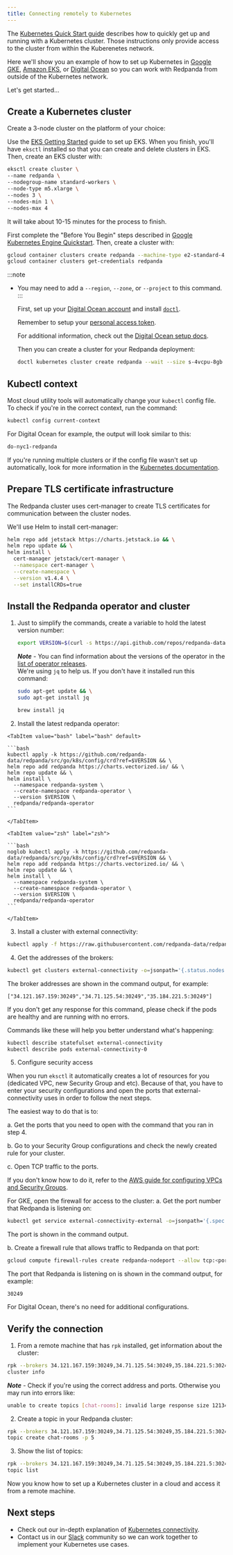 ```yaml
---
title: Connecting remotely to Kubernetes
---
```



The [Kubernetes Quick Start guide](../../quickstart/kubernetes-qs-cloud) describes how to quickly get up and running with a Kubernetes cluster.
Those instructions only provide access to the cluster from within the Kuberenetes network.

Here we'll show you an example of how to set up Kubernetes in
[Google GKE](https://cloud.google.com/kubernetes-engine), [Amazon EKS](https://aws.amazon.com/eks), or [Digital Ocean](https://cloud.digitalocean.com/)
so you can work with Redpanda from outside of the Kubernetes network.

Let's get started...

## Create a Kubernetes cluster

Create a 3-node cluster on the platform of your choice:

<Tabs>

  <TabItem value="awsEksPlatform" label="AWS EKS" default>

  Use the [EKS Getting Started](https://docs.aws.amazon.com/eks/latest/userguide/getting-started-eksctl.html) guide to set up EKS.
  When you finish, you'll have `eksctl` installed so that you can create and delete clusters in EKS.
  Then, create an EKS cluster with:

  ```bash
  eksctl create cluster \
  --name redpanda \
  --nodegroup-name standard-workers \
  --node-type m5.xlarge \
  --nodes 3 \
  --nodes-min 1 \
  --nodes-max 4
  ```

  It will take about 10-15 minutes for the process to finish.

  </TabItem>

  <TabItem value="googleGkePlatform" label="Google GKE">

  First complete the "Before You Begin" steps described in [Google Kubernetes Engine Quickstart](https://cloud.google.com/kubernetes-engine/docs/core/quickstart).
  Then, create a cluster with:

  ```bash
  gcloud container clusters create redpanda --machine-type e2-standard-4 --cluster-version 1.21 && \
  gcloud container clusters get-credentials redpanda
  ```

:::note
- You may need to add a `--region`, `--zone`, or `--project` to this command.
:::

  </TabItem>
  <TabItem value="digitalOceanPlatform" label="Digital Ocean">

  First, set up your [Digital Ocean account](https://docs.digitalocean.com/products/getting-started/) and install [`doctl`](https://docs.digitalocean.com/reference/doctl/how-to/install/).

  Remember to setup your [personal access token](https://docs.digitalocean.com/reference/api/create-personal-access-token/).


  For additional information, check out the [Digital Ocean setup docs](https://github.com/digitalocean/Kubernetes-Starter-Kit-Developers/blob/main/01-setup-DOKS/README.md).

  Then you can create a cluster for your Redpanda deployment:

  ```bash
  doctl kubernetes cluster create redpanda --wait --size s-4vcpu-8gb
  ```

  </TabItem>
</Tabs>

## Kubectl context
Most cloud utility tools will automatically change your `kubectl` config file.   
To check if you're in the correct context, run the command:

```bash
kubectl config current-context
```

For Digital Ocean for example, the output will look similar to this:

```bash
do-nyc1-redpanda
```
   
If you're running multiple clusters or if the config file wasn't set up automatically, look for more information in the [Kubernetes documentation](https://kubernetes.io/docs/tasks/access-application-cluster/configure-access-multiple-clusters/).


## Prepare TLS certificate infrastructure

The Redpanda cluster uses cert-manager to create TLS certificates for communication between the cluster nodes.

We'll use Helm to install cert-manager:

  ```bash
  helm repo add jetstack https://charts.jetstack.io && \
  helm repo update && \
  helm install \
    cert-manager jetstack/cert-manager \
    --namespace cert-manager \
    --create-namespace \
    --version v1.4.4 \
    --set installCRDs=true
  ```

## Install the Redpanda operator and cluster

1. Just to simplify the commands, create a variable to hold the latest version number:

    ```bash
    export VERSION=$(curl -s https://api.github.com/repos/redpanda-data/redpanda/releases/latest | jq -r .tag_name)
    ```

    **_Note_** - You can find information about the versions of the operator in the [list of operator releases](https://github.com/redpanda-data/redpanda/releases).   
    We're using `jq` to help us. If you don't have it installed run this command:   
    <Tabs>
      <TabItem value="apt" label="apt" default>

    ```bash
    sudo apt-get update && \
    sudo apt-get install jq
    ```
      </TabItem>
      <TabItem value="brew" label="brew">

    ```bash
    brew install jq
    ```
      </TabItem>
    </Tabs>

2. Install the latest redpanda operator:

  <Tabs>

    <TabItem value="bash" label="bash" default>

    ```bash
    kubectl apply -k https://github.com/redpanda-data/redpanda/src/go/k8s/config/crd?ref=$VERSION && \
    helm repo add redpanda https://charts.vectorized.io/ && \
    helm repo update && \
    helm install \
      --namespace redpanda-system \
      --create-namespace redpanda-operator \
      --version $VERSION \
      redpanda/redpanda-operator
    ```

    </TabItem>

    <TabItem value="zsh" label="zsh">

    ```bash
    noglob kubectl apply -k https://github.com/redpanda-data/redpanda/src/go/k8s/config/crd?ref=$VERSION && \
    helm repo add redpanda https://charts.vectorized.io/ && \
    helm repo update && \
    helm install \
      --namespace redpanda-system \
      --create-namespace redpanda-operator \
      --version $VERSION \
      redpanda/redpanda-operator
    ```

    </TabItem>

  </Tabs>

3. Install a cluster with external connectivity:

  ```bash
  kubectl apply -f https://raw.githubusercontent.com/redpanda-data/redpanda/$VERSION/src/go/k8s/config/samples/external_connectivity.yaml
  ```

4. Get the addresses of the brokers:

  ```bash
  kubectl get clusters external-connectivity -o=jsonpath='{.status.nodes.external}'
  ```

  The broker addresses are shown in the command output, for example:

  `["34.121.167.159:30249","34.71.125.54:30249","35.184.221.5:30249"]`

  If you don't get any response for this command, please check if the pods are healthy and are running with no errors. 

  Commands like these will help you better understand what's happening:

  ```bash
  kubectl describe statefulset external-connectivity
  kubectl describe pods external-connectivity-0
  ```


5. Configure security access

<Tabs>
  <TabItem value="awsEksAccess" label="AWS EKS" default>

  When you run `eksctl` it automatically creates a lot of resources for you (dedicated VPC, new Security Group and etc). Because of that, you have to enter your security configurations and open the ports that external-connectivity uses in order to follow the next steps.   

  The easiest way to do that is to:

  a. Get the ports that you need to open with the command that you ran in step 4.
     
  b. Go to your Security Group configurations and check the newly created rule for your cluster.

  c. Open TCP traffic to the ports. 

  If you don't know how to do it, refer to the [AWS guide for configuring VPCs and Security Groups](https://docs.aws.amazon.com/vpc/latest/userguide/VPC_SecurityGroups.html).


</TabItem>

<TabItem value="googleGkeAccess" label="Google GKE">

  For GKE, open the firewall for access to the cluster:
  a. Get the port number that Redpanda is listening on:

  ```bash
  kubectl get service external-connectivity-external -o=jsonpath='{.spec.ports[0].nodePort}'
  ```

  The port is shown in the command output.

  b. Create a firewall rule that allows traffic to Redpanda on that port:

  ```bash
  gcloud compute firewall-rules create redpanda-nodeport --allow tcp:<port_number>
  ```

  The port that Redpanda is listening on is shown in the command output, for example:

  `30249`
  </TabItem>

  <TabItem value="digitalOceanAccess" label="Digital Ocean">
  
  For Digital Ocean, there's no need for additional configurations. 

  </TabItem>
</Tabs>

## Verify the connection

1. From a remote machine that has `rpk` installed, get information about the cluster:

  ```bash
  rpk --brokers 34.121.167.159:30249,34.71.125.54:30249,35.184.221.5:30249 \
  cluster info
  ```

  **_Note_** - Check if you're using the correct address and ports. Otherwise you may run into errors like:
  
  ```bash
  unable to create topics [chat-rooms]: invalid large response size 1213486160 > limit 104857600
  ```

2. Create a topic in your Redpanda cluster:

  ```bash
  rpk --brokers 34.121.167.159:30249,34.71.125.54:30249,35.184.221.5:30249 \
  topic create chat-rooms -p 5
  ```

3. Show the list of topics: 

  ```bash
  rpk --brokers 34.121.167.159:30249,34.71.125.54:30249,35.184.221.5:30249 \
  topic list
  ```

Now you know how to set up a Kubernetes cluster in a cloud and access it from a remote machine.

## Next steps

- Check out our in-depth explanation of [Kubernetes connectivity](../../deployment/kubernetes-connectivity).
- Contact us in our <a href="https://redpanda.com/slack">Slack</a> community so we can work together to implement your Kubernetes use cases.
